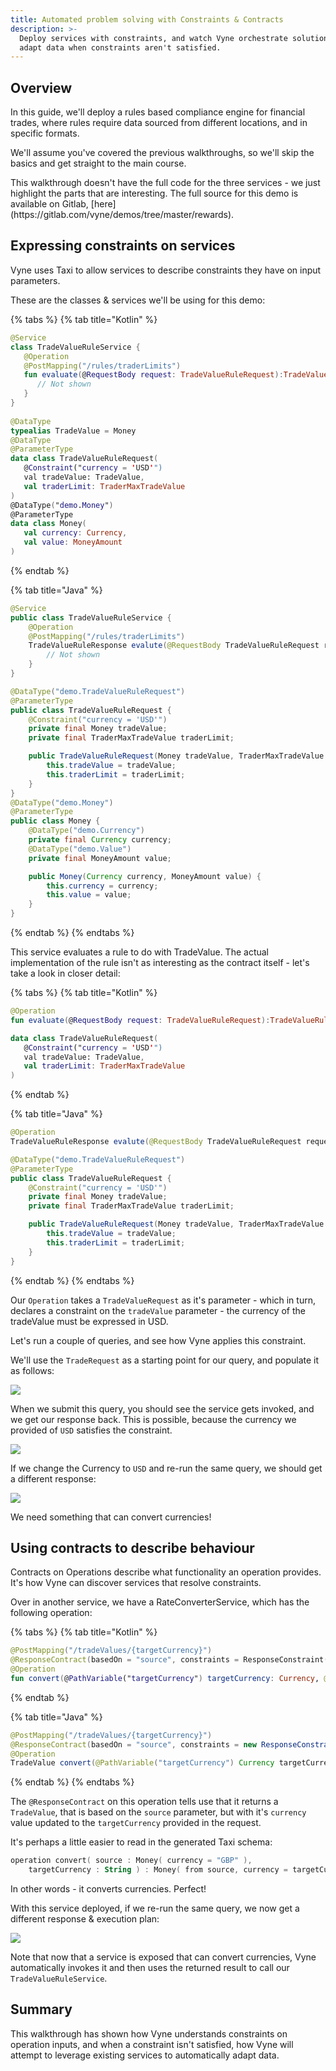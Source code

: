 ```yaml
---
title: Automated problem solving with Constraints & Contracts
description: >-
  Deploy services with constraints, and watch Vyne orchestrate solutions to
  adapt data when constraints aren't satisfied.
---
```



## Overview

In this guide, we'll deploy a rules based compliance engine for financial trades, where rules require data sourced from different locations, and in specific formats.

We'll assume you've covered the previous walkthroughs, so we'll skip the basics and get straight to the main course.

<Hint>
This walkthrough doesn't have the full code for the three services - we just highlight the parts that are interesting.  The full source for this demo is available on Gitlab, [here](https://gitlab.com/vyne/demos/tree/master/rewards).
</Hint>

## Expressing constraints on services

Vyne uses Taxi to allow services to describe constraints they have on input parameters.

These are the classes & services we'll be using for this demo:

{% tabs %}
{% tab title="Kotlin" %}
```kotlin
@Service
class TradeValueRuleService { 
   @Operation
   @PostMapping("/rules/traderLimits")
   fun evaluate(@RequestBody request: TradeValueRuleRequest):TradeValueRuleResponse {
      // Not shown
   }
}
   
@DataType
typealias TradeValue = Money
@DataType
@ParameterType
data class TradeValueRuleRequest(
   @Constraint("currency = 'USD'")
   val tradeValue: TradeValue,
   val traderLimit: TraderMaxTradeValue
)
@DataType("demo.Money")
@ParameterType
data class Money(
   val currency: Currency,
   val value: MoneyAmount
)
```
{% endtab %}

{% tab title="Java" %}
```java
@Service
public class TradeValueRuleService {
    @Operation
    @PostMapping("/rules/traderLimits")
    TradeValueRuleResponse evalute(@RequestBody TradeValueRuleRequest request) {
        // Not shown
    }
}

@DataType("demo.TradeValueRuleRequest")
@ParameterType
public class TradeValueRuleRequest {
    @Constraint("currency = 'USD'")
    private final Money tradeValue;
    private final TraderMaxTradeValue traderLimit;

    public TradeValueRuleRequest(Money tradeValue, TraderMaxTradeValue traderLimit) {
        this.tradeValue = tradeValue;
        this.traderLimit = traderLimit;
    }
}
@DataType("demo.Money")
@ParameterType
public class Money {
    @DataType("demo.Currency")
    private final Currency currency;
    @DataType("demo.Value")
    private final MoneyAmount value;

    public Money(Currency currency, MoneyAmount value) {
        this.currency = currency;
        this.value = value;
    }
}
```
{% endtab %}
{% endtabs %}

This service evaluates a rule to do with TradeValue.  The actual implementation of the rule isn't as interesting as the contract itself - let's take a look in closer detail:

{% tabs %}
{% tab title="Kotlin" %}
```kotlin
@Operation
fun evaluate(@RequestBody request: TradeValueRuleRequest):TradeValueRuleResponse {}

data class TradeValueRuleRequest(
   @Constraint("currency = 'USD'")
   val tradeValue: TradeValue,
   val traderLimit: TraderMaxTradeValue
)
```
{% endtab %}

{% tab title="Java" %}
```java
@Operation
TradeValueRuleResponse evalute(@RequestBody TradeValueRuleRequest request) {}

@DataType("demo.TradeValueRuleRequest")
@ParameterType
public class TradeValueRuleRequest {
    @Constraint("currency = 'USD'")
    private final Money tradeValue;
    private final TraderMaxTradeValue traderLimit;

    public TradeValueRuleRequest(Money tradeValue, TraderMaxTradeValue traderLimit) {
        this.tradeValue = tradeValue;
        this.traderLimit = traderLimit;
    }
}
```
{% endtab %}
{% endtabs %}

Our `Operation` takes a `TradeValueRequest` as it's parameter - which in turn, declares a constraint on the `tradeValue` parameter - the currency of the tradeValue must be expressed in USD.

Let's run a couple of queries, and see how Vyne applies this constraint.

We'll use the `TradeRequest` as a starting point for our query, and populate it as follows:

![](/assets/image%20%2824%29.png)

When we submit this query, you should see the service gets invoked, and we get our response back.  This is possible, because the currency we provided of `USD` satisfies the constraint.

![](/assets/image%20%2810%29.png)

If we change the Currency to `USD` and re-run the same query, we should get a different response:

![](/assets/image%20%2828%29.png)

We need something that can convert currencies!

## Using contracts to describe behaviour

Contracts on Operations describe what functionality an operation provides.  It's how Vyne can discover services that resolve constraints.

Over in another service, we have a RateConverterService, which has the following operation:

{% tabs %}
{% tab title="Kotlin" %}
```kotlin
@PostMapping("/tradeValues/{targetCurrency}")
@ResponseContract(basedOn = "source", constraints = ResponseConstraint("currency = targetCurrency"))
@Operation
fun convert(@PathVariable("targetCurrency") targetCurrency: Currency, @RequestBody source: TradeValue): TradeValue {
```
{% endtab %}

{% tab title="Java" %}
```java
@PostMapping("/tradeValues/{targetCurrency}")
@ResponseContract(basedOn = "source", constraints = new ResponseConstraint("currency = targetCurrency"))
@Operation
TradeValue convert(@PathVariable("targetCurrency") Currency targetCurrency, @RequestBody TradeValue source) {}
```
{% endtab %}
{% endtabs %}

The `@ResponseContract` on this operation tells use that it returns a `TradeValue`, that is based on the `source` parameter, but with it's `currency` value updated to the `targetCurrency` provided in the request.

It's perhaps a little easier to read in the generated Taxi schema:

```kotlin
operation convert( source : Money( currency = "GBP" ),
    targetCurrency : String ) : Money( from source, currency = targetCurrency )
```

In other words - it converts currencies.  Perfect!

With this service deployed, if we re-run the same query, we now get a different response & execution plan:

![](/assets/image%20%2841%29.png)

  
Note that now that a service is exposed that can convert currencies, Vyne automatically invokes it and then uses the returned result to call our `TradeValueRuleService`. 

## Summary

This walkthrough has shown how Vyne understands constraints on operation inputs, and when a constraint isn't satisfied, how Vyne will attempt to leverage existing services to automatically adapt data.



